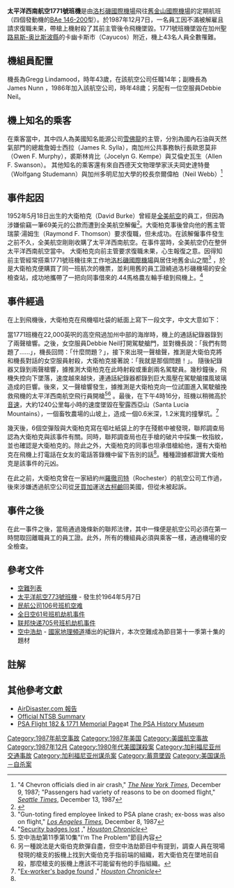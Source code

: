 {{Infobox Airliner accident|name=太平洋西南航空1771號班機空難|
Crash image= British Aerospace BAe-146-200A, PSA - Pacific Southwest Airlines AN0070114.jpg |
Image caption= 失事客机N350PS，1986年摄于洛杉矶 |
Date=1987年12月7日  |
Type=[[飛行員自殺|蓄意坠毁]]|
Site={{USA}}[[加州|加州]][[卡幽卡斯市|卡幽卡斯市]] |
Fatalities=43 |
Injuries=0 |
Aircraft Type=[[BAe_146|英國宇航146]] |
Origin=[[洛杉磯國際機場|洛杉磯國際機場]]|
Destination=[[舊金山國際機場|舊金山國際機場]]|
Operator=[[太平洋西南航空|太平洋西南航空]] |
Tail Number=N350PS |
Passengers=38 |
Crew=5 |
Survivors = 0 |
}}
'''太平洋西南航空1771號班機'''是由[[洛杉磯國際機場|洛杉磯國際機場]]飛往[[舊金山國際機場|舊金山國際機場]]的定期航班（四個發動機的[[BAe_146|BAe 146-200]]型）。於1987年12月7日，一名員工因不滿被解雇且請求復職未果，帶槍上機射殺了其前主管後令飛機墜毀。1771號班機墜毀在加州[[圣路易斯-奥比斯波縣|聖路易斯-奥比斯波縣]]的卡幽卡斯市（Cayucos）附近，機上43名人員全數罹難。

==機組員配置==
機長為Gregg Lindamood，時年43歲，在該航空公司任職14年；副機長為 James Nunn ，1986年加入該航空公司，時年48歲；另配有一位空服員Debbie Neil。

==機上知名的乘客==
在乘客當中，其中四人為美國知名能源公司[[雪佛龍|雪佛龍]]的主管，分別為國內石油與天然氣部門的總裁詹姆士西拉（James R. Sylla），南加州公共事務執行長歐恩莫非（Owen F. Murphy），裘斯林肯比（Jocelyn G. Kempe）與艾倫史瓦生（Allen F. Swanson）。 
其他知名的乘客還有來自西德天文物理學家沃夫岡史達特曼（Wolfgang Studemann）與加州多明尼加大學的校長奈爾偉柏（Neil Webb）<ref> "4 Chevron officials died in air crash," ''[[The_New_York_Times|The New York Times]]'', December 9, 1987; "Passengers had variety of reasons to be on doomed flight," ''[[Seattle_Times|Seattle Times]]'', December 13, 1987</ref>

==事件起因==
1952年5月18日出生的大衛柏克（David Burke）曾經是[[全美航空|全美航空]]的員工，但因為涉嫌偷竊一筆69美元的公款而遭到全美航空解僱<ref name="#1">{{Cite web |url=http://www.time.com/time/magazine/article/0,9171,966292,00.html |title=存档副本 |accessdate=2008-08-02 |archive-date=2008-07-21 |archive-url=https://web.archive.org/web/20080721143152/http://www.time.com/time/magazine/article/0,9171,966292,00.html |dead-url=yes }}</ref>。大衛柏克事後曾向他的舊主管瑞蒙·湯姆生（Raymond F. Thomson）要求復職，但未成功。在該解僱事件發生之前不久，全美航空剛剛收購了太平洋西南航空。在事件當時，全美航空仍在整併太平洋西南航空當中。
大衛柏克向前主管要求復職未果，心生報復之意。因得知前主管經常搭乘1771號班機往來工作地[[洛杉磯國際機場|洛杉磯國際機場]]與居住地舊金山之間<ref>"Gun-toting fired employee linked to PSA plane crash; ex-boss was also on flight," ''[[Los_Angeles_Times|Los Angeles Times]]'', December 8, 1987</ref> ，於是大衛柏克便購買了同一班航次的機票，並利用舊的員工證繞過洛杉磯機場的安全檢查站，成功地攜帶了一把向同事借來的.44馬格農左輪手槍到飛機上。<ref>"[http://www.chron.com/CDA/archives/archive.mpl?id=1987_509927 Security badges lost] {{Wayback|url=http://www.chron.com/CDA/archives/archive.mpl?id=1987_509927 |date=20121012051741 }}," ''[[Houston_Chronicle|Houston Chronicle]]''</ref> 

==事件經過==
在上到飛機後，大衛柏克在飛機嘔吐袋的紙面上寫下一段文字，中文大意如下：

{{Quote|''瑞（前主管的名字），我們最後變成這樣真是諷刺。還記得我請你放我家人一馬嗎？我被逼上絕路，你也別想逃過。 '' 
:（英文原文：''Hi Ray.  I think it's sort of ironical'' ''that we ended up like this. I asked for some leniency for my family. Remember? Well, I got none and you'll get none.''）<ref>"Note of doom found in PSA jet wreckage; message apparently written by fired USAir employee supports FBI's theory of vengeance," ''[[Los_Angeles_Times|Los Angeles Times]]'', December 11, 1987</ref>}}

當1771班機在22,000英呎的高空飛過加州中部的海岸時，機上的通話紀錄器錄到了兩聲槍響。之後，女空服員Debbie Neil打開駕駛艙門，並對機長說：「我們有問題了……」，機長回問：「什麼問題？」，接下來出現一聲槍聲，推測是大衛伯克將和機長對話的女空服員射殺，大衛柏克接著說：「我就是那個問題！」。 隨後紀錄器又錄到兩聲槍響，據推測大衛柏克在此時射殺或重創兩名駕駛員。幾秒鐘後，飛機失控向下墜落，速度越來越快，連通話紀錄器都錄到巨大風壓在駕駛艙擋風玻璃造成的巨響。後來，又一聲槍響發生，據推測是大衛柏克向一位試圖進入駕駛艙挽救飛機的太平洋西南航空飛行員開槍<ref>空中浩劫第11季第10集"I'm The Problem"節目內容</ref><ref>另一種說法是大衛伯克飲彈自盡，但空中浩劫節目中有提到，調查人員在現場發現的槍支的扳機上找到大衛伯克手指前端的組織，若大衛伯克在墜地前自殺，那麼槍支的扳機上應該不可能留有他的手指組織。</ref> 。最後，在下午4時16分，班機以稍微高於[[音速|音速]]，大約1240公里每小時的速度墜毀在聖露西亞山（Santa Lucia Mountains），一個畜牧農場的山坡上，造成一個0.6米深，1.2米寬的撞擊坑。<ref>"[http://www.chron.com/CDA/archives/archive.mpl?id=1987_509928 Ex-worker's badge found] {{Wayback|url=http://www.chron.com/CDA/archives/archive.mpl?id=1987_509928 |date=20121003143427 }}," ''[[Houston_Chronicle|Houston Chronicle]]''</ref>

幾天後，6個空彈殼與大衛柏克寫在嘔吐紙袋上的字在殘骸中被發現，聯邦調查局認為大衛柏克與該事件有關。同時，聯邦調查局也在手槍的破片中採集一枚指紋，並也確認是大衛柏克的。除此之外，大衛柏克的同事也坦承借槍給他，還有大衛柏克在飛機上打電話在女友的電話答錄機中留下告別的話<ref name="#1"/>。種種證據都證實大衛柏克是該事件的元凶。

在此之前，大衛柏克曾在一家紐約州[[羅徹斯特_(紐約州)|羅徹司特]]（Rochester）的航空公司工作過，後來涉嫌透過航空公司從[[牙買加|牙買加]]運送[[古柯鹼|古柯鹼]]回美國，但從未被起訴。

==事件之後==
在此一事件之後，當局通過幾條新的聯邦法律，其中一條便是航空公司必須在第一時間取回離職員工的員工證。此外，所有的機組員必須與乘客一樣，通過機場的安全檢查。

==參考文件==
*[[空難列表|空難列表]]
*[[太平洋航空773號班機|太平洋航空773號班機]] - 發生於1964年5月7日
*[[民航公司106号班机空难|民航公司106号班机空难]]
*[[全日空61号班机劫机事件|全日空61号班机劫机事件]]
*[[联邦快递705号班机劫机事件|联邦快递705号班机劫机事件]]
*[[空中浩劫|空中浩劫]] - [[國家地理頻道|國家地理頻道]]播出的紀錄片，本次空難成為節目第十一季第十集的題材

==註解==
{{reflist}}

==其他參考文獻==
*[https://web.archive.org/web/20010419140612/http://www.airdisaster.com/special/special-pa1771.shtml AirDisaster.com 報告]
*[http://www.ntsb.gov/NTSB/brief.asp?ev_id=20001213X32679&key=1 Official NTSB Summary]{{Wayback|url=http://www.ntsb.gov/NTSB/brief.asp?ev_id=20001213X32679&key=1 |date=20081025125007 }}
*[https://web.archive.org/web/20090719104634/http://www.jetpsa.com/memorial/memorial.html PSA Flight 182 & 1771 Memorial Page]at [http://www.jetpsa.com/ The PSA History Museum]{{Wayback|url=http://www.jetpsa.com/memorial/memorial.html |date=20090719104634 }}

{{1987年航空事故}}
{{Mayday NavBox}}

[[Category:1987年航空事故|Category:1987年航空事故]]
[[Category:1987年美国|Category:1987年美国]]
[[Category:美國航空事故|Category:美國航空事故]]
[[Category:1987年12月|Category:1987年12月]]
[[Category:1980年代美國謀殺案|Category:1980年代美國謀殺案]]
[[Category:加利福尼亚州交通事故|Category:加利福尼亚州交通事故]]
[[Category:加利福尼亚州谋杀案|Category:加利福尼亚州谋杀案]]
[[Category:蓄意墜毀|Category:蓄意墜毀]]
[[Category:美国谋杀－自杀案|Category:美国谋杀－自杀案]]
